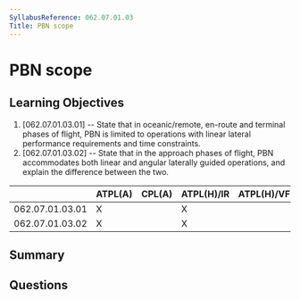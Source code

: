 ```yaml
---
SyllabusReference: 062.07.01.03
Title: PBN scope
---
```


# PBN scope

## Learning Objectives

1. [062.07.01.03.01] -- State that in oceanic/remote, en-route and terminal
   phases of flight, PBN is limited to operations with linear lateral
   performance requirements and time constraints.
2. [062.07.01.03.02] -- State that in the approach phases of flight, PBN
   accommodates both linear and angular laterally guided operations, and explain
   the difference between the two.

|                 | ATPL(A) | CPL(A) | ATPL(H)/IR | ATPL(H)/VFR | CPL(H) | IR  | CBIR(A) |
| --------------- | ------- | ------ | ---------- | ----------- | ------ | --- | ------- |
| 062.07.01.03.01 | X       |        | X          |             |        | X   |         |
| 062.07.01.03.02 | X       |        | X          |             |        | X   |         |

## Summary

## Questions
